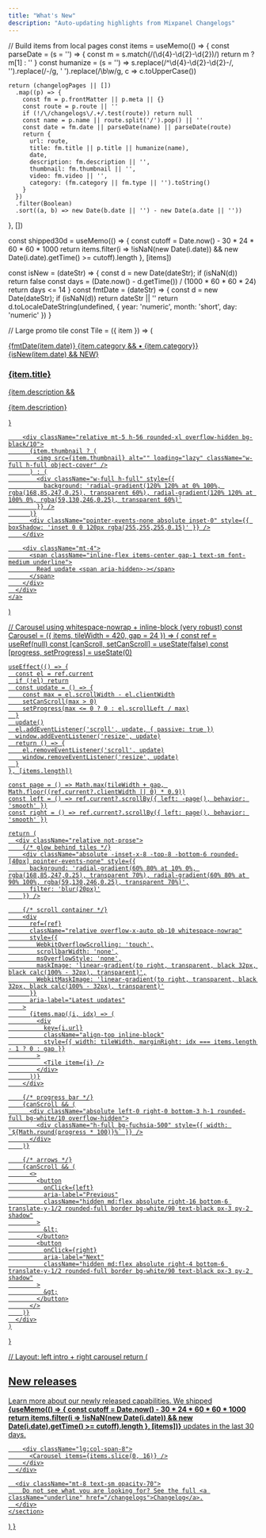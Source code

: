 ```yaml
---
title: "What's New"
description: "Auto-updating highlights from Mixpanel Changelogs"
---
```




  // Build items from local pages
  const items = useMemo(() => {
    const parseDate = (s = '') => {
      const m = s.match(/(\d{4}-\d{2}-\d{2})/)
      return m ? m[1] : ''
    }
    const humanize = (s = '') =>
      s.replace(/^\d{4}-\d{2}-\d{2}-/, '').replace(/-/g, ' ').replace(/\b\w/g, c => c.toUpperCase())

    return (changelogPages || [])
      .map((p) => {
        const fm = p.frontMatter || p.meta || {}
        const route = p.route || ''
        if (!/\/changelogs\/.+/.test(route)) return null
        const name = p.name || route.split('/').pop() || ''
        const date = fm.date || parseDate(name) || parseDate(route)
        return {
          url: route,
          title: fm.title || p.title || humanize(name),
          date,
          description: fm.description || '',
          thumbnail: fm.thumbnail || '',
          video: fm.video || '',
          category: (fm.category || fm.type || '').toString()
        }
      })
      .filter(Boolean)
      .sort((a, b) => new Date(b.date || '') - new Date(a.date || ''))
  }, [])

  const shipped30d = useMemo(() => {
    const cutoff = Date.now() - 30 * 24 * 60 * 60 * 1000
    return items.filter(i => !isNaN(new Date(i.date)) && new Date(i.date).getTime() >= cutoff).length
  }, [items])

  const isNew = (dateStr) => {
    const d = new Date(dateStr); if (isNaN(d)) return false
    const days = (Date.now() - d.getTime()) / (1000 * 60 * 60 * 24)
    return days <= 14
  }
  const fmtDate = (dateStr) => {
    const d = new Date(dateStr); if (isNaN(d)) return dateStr || ''
    return d.toLocaleDateString(undefined, { year: 'numeric', month: 'short', day: 'numeric' })
  }

  // Large promo tile
  const Tile = ({ item }) => (
    <a href={item.url} className="block h-full rounded-2xl overflow-hidden bg-white/5 backdrop-blur-sm border hover:shadow-lg transition">
      <div className="p-5">
        <div className="text-xs uppercase tracking-wide text-gray-500 flex items-center gap-2">
          {fmtDate(item.date)}
          {item.category && <span>• {item.category}</span>}
          {isNew(item.date) && <span className="ml-2 inline-block px-1.5 py-0.5 text-[10px] rounded bg-emerald-100 text-emerald-700">NEW</span>}
        </div>
        <h3 className="mt-2 text-xl font-semibold leading-snug line-clamp-2">{item.title}</h3>
        {item.description && <p className="mt-2 text-sm opacity-90 line-clamp-3">{item.description}</p>}

        <div className="relative mt-5 h-56 rounded-xl overflow-hidden bg-black/10">
          {item.thumbnail ? (
            <img src={item.thumbnail} alt="" loading="lazy" className="w-full h-full object-cover" />
          ) : (
            <div className="w-full h-full" style={{
              background: 'radial-gradient(120% 120% at 0% 100%, rgba(168,85,247,0.25), transparent 60%), radial-gradient(120% 120% at 100% 0%, rgba(59,130,246,0.25), transparent 60%)'
            }} />
          )}
          <div className="pointer-events-none absolute inset-0" style={{ boxShadow: 'inset 0 0 120px rgba(255,255,255,0.15)' }} />
        </div>

        <div className="mt-4">
          <span className="inline-flex items-center gap-1 text-sm font-medium underline">
            Read update <span aria-hidden>-></span>
          </span>
        </div>
      </div>
    </a>
  )

  // Carousel using whitespace-nowrap + inline-block (very robust)
  const Carousel = ({ items, tileWidth = 420, gap = 24 }) => {
    const ref = useRef(null)
    const [canScroll, setCanScroll] = useState(false)
    const [progress, setProgress] = useState(0)

    useEffect(() => {
      const el = ref.current
      if (!el) return
      const update = () => {
        const max = el.scrollWidth - el.clientWidth
        setCanScroll(max > 0)
        setProgress(max <= 0 ? 0 : el.scrollLeft / max)
      }
      update()
      el.addEventListener('scroll', update, { passive: true })
      window.addEventListener('resize', update)
      return () => {
        el.removeEventListener('scroll', update)
        window.removeEventListener('resize', update)
      }
    }, [items.length])

    const page = () => Math.max(tileWidth + gap, Math.floor((ref.current?.clientWidth || 0) * 0.9))
    const left = () => ref.current?.scrollBy({ left: -page(), behavior: 'smooth' })
    const right = () => ref.current?.scrollBy({ left: page(), behavior: 'smooth' })

    return (
      <div className="relative not-prose">
        {/* glow behind tiles */}
        <div className="absolute -inset-x-8 -top-8 -bottom-6 rounded-[40px] pointer-events-none" style={{
          background: 'radial-gradient(60% 80% at 10% 0%, rgba(168,85,247,0.25), transparent 70%), radial-gradient(60% 80% at 90% 100%, rgba(59,130,246,0.25), transparent 70%)',
          filter: 'blur(20px)'
        }} />

        {/* scroll container */}
        <div
          ref={ref}
          className="relative overflow-x-auto pb-10 whitespace-nowrap"
          style={{
            WebkitOverflowScrolling: 'touch',
            scrollbarWidth: 'none',
            msOverflowStyle: 'none',
            maskImage: 'linear-gradient(to right, transparent, black 32px, black calc(100% - 32px), transparent)',
            WebkitMaskImage: 'linear-gradient(to right, transparent, black 32px, black calc(100% - 32px), transparent)'
          }}
          aria-label="Latest updates"
        >
          {items.map((i, idx) => (
            <div
              key={i.url}
              className="align-top inline-block"
              style={{ width: tileWidth, marginRight: idx === items.length - 1 ? 0 : gap }}
            >
              <Tile item={i} />
            </div>
          ))}
        </div>

        {/* progress bar */}
        {canScroll && (
          <div className="absolute left-0 right-0 bottom-3 h-1 rounded-full bg-white/10 overflow-hidden">
            <div className="h-full bg-fuchsia-500" style={{ width: `${Math.round(progress * 100)}%` }} />
          </div>
        )}

        {/* arrows */}
        {canScroll && (
          <>
            <button
              onClick={left}
              aria-label="Previous"
              className="hidden md:flex absolute right-16 bottom-6 translate-y-1/2 rounded-full border bg-white/90 text-black px-3 py-2 shadow"
            >
              &lt;
            </button>
            <button
              onClick={right}
              aria-label="Next"
              className="hidden md:flex absolute right-4 bottom-6 translate-y-1/2 rounded-full border bg-white/90 text-black px-3 py-2 shadow"
            >
              &gt;
            </button>
          </>
        )}
      </div>
    )
  }

  // Layout: left intro + right carousel
  return (
    <section className="not-prose mx-auto max-w-7xl">
      <div className="grid grid-cols-1 lg:grid-cols-12 gap-10 items-start">
        <div className="lg:col-span-4">
          <h1 className="text-4xl font-bold tracking-tight">New releases</h1>
          <p className="mt-3 text-base opacity-80">
            Learn more about our newly released capabilities. We shipped <strong>{useMemo(() => {
              const cutoff = Date.now() - 30 * 24 * 60 * 60 * 1000
              return items.filter(i => !isNaN(new Date(i.date)) && new Date(i.date).getTime() >= cutoff).length
            }, [items])}</strong> updates in the last 30 days.
          </p>
        </div>

        <div className="lg:col-span-8">
          <Carousel items={items.slice(0, 16)} />
        </div>
      </div>

      <div className="mt-8 text-sm opacity-70">
        Do not see what you are looking for? See the full <a className="underline" href="/changelogs">Changelog</a>.
      </div>
    </section>
  )
}
